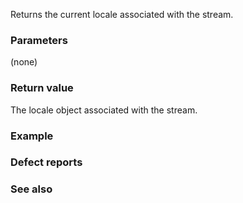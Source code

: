 {{cpp/io/ios_base/title|getloc}}
{{cpp/io/ios_base/navbar}}
{{ddcl|
std::locale getloc() const;
}}

Returns the current locale associated with the stream.

===Parameters===
(none)

===Return value===
The locale object associated with the stream.

===Example===
{{example
|The output shown was obtained using the clang compiler.
|code=
#include &lt;codecvt&gt;
#include &lt;ctime&gt;
#include &lt;iomanip&gt;
#include &lt;iostream&gt;

int main()
{
    std::wbuffer_convert&lt;std::codecvt_utf8&lt;wchar_t&gt;&gt; conv(std::cout.rdbuf());
    std::wostream out(&amp;conv);
    
    out.imbue(std::locale(out.getloc(),
                          new std::time_put_byname&lt;wchar_t&gt;("ja_JP.utf8")));
    
    std::time_t t = std::time(nullptr);
    out &lt;&lt; std::put_time(std::localtime(&amp;t), L"%A %c") &lt;&lt; '\n';
}
|p=true
|output=
木曜日 2023年10月05日 19時47分58秒
}}

===Defect reports===
{{dr list begin}}
{{dr list item|wg=lwg|dr=47|std=C++98|before=the return value was misspecified as the return value of {{tt|imbue()}}|after=corrected}}
{{dr list end}}

===See also===
{{dsc begin}}
{{dsc inc|cpp/io/ios_base/dsc imbue}}
{{dsc end}}

{{langlinks|de|es|fr|it|ja|pt|ru|zh}}